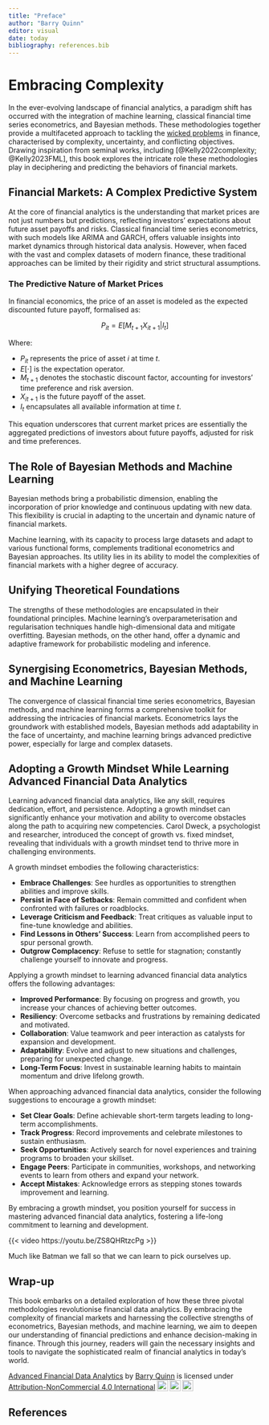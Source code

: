 ```yaml
---
title: "Preface"
author: "Barry Quinn"
editor: visual
date: today
bibliography: references.bib
---
```


# Embracing Complexity {.unnumbered}

In the ever-evolving landscape of financial analytics, a paradigm shift has occurred with the integration of machine learning, classical financial time series econometrics, and Bayesian methods. These methodologies together provide a multifaceted approach to tackling the [wicked problems](https://q-rap.connect.qub.ac.uk/FAB/about.html) in finance, characterised by complexity, uncertainty, and conflicting objectives. Drawing inspiration from seminal works, including [@Kelly2022complexity; @Kelly2023FML], this book explores the intricate role these methodologies play in deciphering and predicting the behaviors of financial markets.

## Financial Markets: A Complex Predictive System {.unnumbered}

At the core of financial analytics is the understanding that market prices are not just numbers but predictions, reflecting investors' expectations about future asset payoffs and risks. Classical financial time series econometrics, with such models like ARIMA and GARCH, offers valuable insights into market dynamics through historical data analysis. However, when faced with the vast and complex datasets of modern finance, these traditional approaches can be limited by their rigidity and strict structural assumptions.

### The Predictive Nature of Market Prices {.unnumbered}

In financial economics, the price of an asset is modeled as the expected discounted future payoff, formalised as:

$$P_{it} = E[M_{t+1} X_{it+1} | I_t ]$$

Where:

-   $P_{it}$ represents the price of asset $i$ at time $t$.
-   $E[\cdot]$ is the expectation operator.
-   $M_{t+1}$ denotes the stochastic discount factor, accounting for investors' time preference and risk aversion.
-   $X_{it+1}$ is the future payoff of the asset.
-   $I_t$ encapsulates all available information at time $t$.

This equation underscores that current market prices are essentially the aggregated predictions of investors about future payoffs, adjusted for risk and time preferences.

## The Role of Bayesian Methods and Machine Learning {.unnumbered}

Bayesian methods bring a probabilistic dimension, enabling the incorporation of prior knowledge and continuous updating with new data. This flexibility is crucial in adapting to the uncertain and dynamic nature of financial markets.

Machine learning, with its capacity to process large datasets and adapt to various functional forms, complements traditional econometrics and Bayesian approaches. Its utility lies in its ability to model the complexities of financial markets with a higher degree of accuracy.

## Unifying Theoretical Foundations {.unnumbered}

The strengths of these methodologies are encapsulated in their foundational principles. Machine learning's overparameterisation and regularisation techniques handle high-dimensional data and mitigate overfitting. Bayesian methods, on the other hand, offer a dynamic and adaptive framework for probabilistic modeling and inference.

## Synergising Econometrics, Bayesian Methods, and Machine Learning {.unnumbered}

The convergence of classical financial time series econometrics, Bayesian methods, and machine learning forms a comprehensive toolkit for addressing the intricacies of financial markets. Econometrics lays the groundwork with established models, Bayesian methods add adaptability in the face of uncertainty, and machine learning brings advanced predictive power, especially for large and complex datasets.

## Adopting a Growth Mindset While Learning Advanced Financial Data Analytics {.unnumbered}

Learning advanced financial data analytics, like any skill, requires dedication, effort, and persistence. Adopting a growth mindset can significantly enhance your motivation and ability to overcome obstacles along the path to acquiring new competencies. Carol Dweck, a psychologist and researcher, introduced the concept of growth vs. fixed mindset, revealing that individuals with a growth mindset tend to thrive more in challenging environments.

A growth mindset embodies the following characteristics:

-   **Embrace Challenges**: See hurdles as opportunities to strengthen abilities and improve skills.
-   **Persist in Face of Setbacks**: Remain committed and confident when confronted with failures or roadblocks.
-   **Leverage Criticism and Feedback**: Treat critiques as valuable input to fine-tune knowledge and abilities.
-   **Find Lessons in Others' Success**: Learn from accomplished peers to spur personal growth.
-   **Outgrow Complacency**: Refuse to settle for stagnation; constantly challenge yourself to innovate and progress.

Applying a growth mindset to learning advanced financial data analytics offers the following advantages:

-   **Improved Performance**: By focusing on progress and growth, you increase your chances of achieving better outcomes.
-   **Resiliency**: Overcome setbacks and frustrations by remaining dedicated and motivated.
-   **Collaboration**: Value teamwork and peer interaction as catalysts for expansion and development.
-   **Adaptability**: Evolve and adjust to new situations and challenges, preparing for unexpected change.
-   **Long-Term Focus**: Invest in sustainable learning habits to maintain momentum and drive lifelong growth.

When approaching advanced financial data analytics, consider the following suggestions to encourage a growth mindset:

-   **Set Clear Goals**: Define achievable short-term targets leading to long-term accomplishments.
-   **Track Progress**: Record improvements and celebrate milestones to sustain enthusiasm.
-   **Seek Opportunities**: Actively search for novel experiences and training programs to broaden your skillset.
-   **Engage Peers**: Participate in communities, workshops, and networking events to learn from others and expand your network.
-   **Accept Mistakes**: Acknowledge errors as stepping stones towards improvement and learning.

By embracing a growth mindset, you position yourself for success in mastering advanced financial data analytics, fostering a life-long commitment to learning and development.

{{< video https://youtu.be/ZS8QHRtzcPg >}}

Much like Batman we fall so that we can learn to pick ourselves up.

## Wrap-up {.unnumbered}

This book embarks on a detailed exploration of how these three pivotal methodologies revolutionise financial data analytics. By embracing the complexity of financial markets and harnessing the collective strengths of econometrics, Bayesian methods, and machine learning, we aim to deepen our understanding of financial predictions and enhance decision-making in finance. Through this journey, readers will gain the necessary insights and tools to navigate the sophisticated realm of financial analytics in today's world.

<p xmlns:cc="http://creativecommons.org/ns#" xmlns:dct="http://purl.org/dc/terms/">

<a property="dct:title" rel="cc:attributionURL" href="https://q-rap.connect.qub.ac.uk/AFDA/">Advanced Financial Data Analytics</a> by <a rel="cc:attributionURL dct:creator" property="cc:attributionName" href="https://quinference.come">Barry Quinn</a> is licensed under <a href="http://creativecommons.org/licenses/by-nc/4.0/?ref=chooser-v1" target="_blank" rel="license noopener noreferrer" style="display:inline-block;">Attribution-NonCommercial 4.0 International<img src="https://mirrors.creativecommons.org/presskit/icons/cc.svg?ref=chooser-v1" style="height:22px!important;margin-left:3px;vertical-align:text-bottom;"/><img src="https://mirrors.creativecommons.org/presskit/icons/by.svg?ref=chooser-v1" style="height:22px!important;margin-left:3px;vertical-align:text-bottom;"/><img src="https://mirrors.creativecommons.org/presskit/icons/nc.svg?ref=chooser-v1" style="height:22px!important;margin-left:3px;vertical-align:text-bottom;"/></a>

</p>

## References

